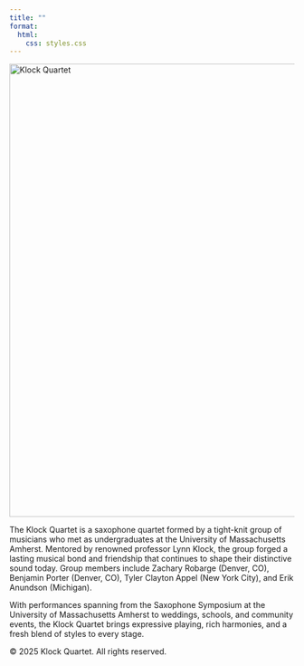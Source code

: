 ```yaml
---
title: ""
format: 
  html:
    css: styles.css
---
```


<main>
  <section class="hero-section">
    <img src="images/QuartetPhoto.png" alt="Klock Quartet" class="hero-image" style="width: 800px;"/>
    
    <p>The Klock Quartet is a saxophone quartet formed by a tight-knit group of musicians who met as undergraduates at the University of Massachusetts Amherst. Mentored by renowned professor Lynn Klock, the group forged a lasting musical bond and friendship that continues to shape their distinctive sound today. Group members include Zachary Robarge (Denver, CO), Benjamin Porter (Denver, CO), Tyler Clayton Appel (New York City), and Erik Anundson (Michigan). </p>
    <p>With performances spanning from the Saxophone Symposium at the University of Massachusetts Amherst to weddings, schools, and community events, the Klock Quartet brings expressive playing, rich harmonies, and a fresh blend of styles to every stage.</p>
  </section>
</main>

<footer class="site-footer">
  <p>&copy; 2025 Klock Quartet. All rights reserved.</p>
</footer>
